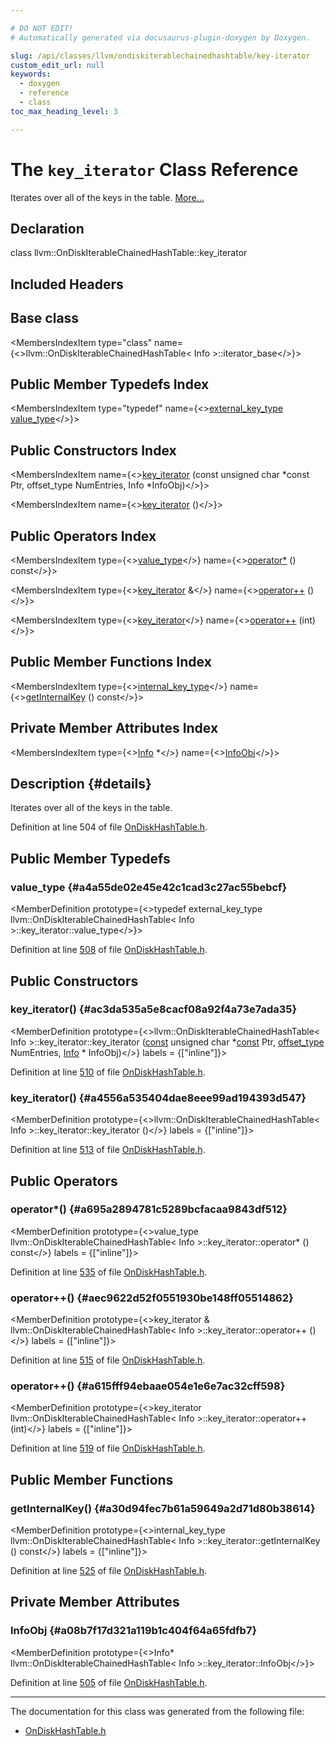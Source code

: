 ```yaml
---

# DO NOT EDIT!
# Automatically generated via docusaurus-plugin-doxygen by Doxygen.

slug: /api/classes/llvm/ondiskiterablechainedhashtable/key-iterator
custom_edit_url: null
keywords:
  - doxygen
  - reference
  - class
toc_max_heading_level: 3

---
```





# The `key_iterator` Class Reference

<DoxygenPage pluginConfig={pluginConfig}>

Iterates over all of the keys in the table. <a href="#details">More...</a>

## Declaration

<CodeBlock>class llvm::OnDiskIterableChainedHashTable::key_iterator</CodeBlock>

## Included Headers

<IncludesList>
<IncludesListItem
  filePath="llvm/Support/OnDiskHashTable.h"
  permalink="/docs/api/files/include/include/llvm/include/llvm/support/ondiskhashtable-h"
  isLocal="true" />
</IncludesList>

## Base class

<MembersIndex>

<MembersIndexItem
  type="class"
  name={<>llvm::OnDiskIterableChainedHashTable&lt; Info &gt;::iterator&#95;base</>}>
</MembersIndexItem>

</MembersIndex>

## Public Member Typedefs Index

<MembersIndex>

<MembersIndexItem
  type="typedef"
  name={<><a href="/docs/api/classes/llvm/ondiskiterablechainedhashtable/#a7ae73e1c258dab7ffb74903aa69d8899">external&#95;key&#95;type</a> <a href="#a4a55de02e45e42c1cad3c27ac55bebcf">value&#95;type</a></>}>
</MembersIndexItem>

</MembersIndex>

## Public Constructors Index

<MembersIndex>

<MembersIndexItem
  name={<><a href="#ac3da535a5e8cacf08a92f4a73e7ada35">key&#95;iterator</a> (const unsigned char &#42;const Ptr, offset&#95;type NumEntries, Info &#42;InfoObj)</>}>
</MembersIndexItem>

<MembersIndexItem
  name={<><a href="#a4556a535404dae8eee99ad194393d547">key&#95;iterator</a> ()</>}>
</MembersIndexItem>

</MembersIndex>

## Public Operators Index

<MembersIndex>

<MembersIndexItem
  type={<><a href="#a4a55de02e45e42c1cad3c27ac55bebcf">value&#95;type</a></>}
  name={<><a href="#a695a2894781c5289bcfacaa9843df512">operator&#42;</a> () const</>}>
</MembersIndexItem>

<MembersIndexItem
  type={<><a href="/docs/api/classes/llvm/ondiskiterablechainedhashtable/key-iterator">key&#95;iterator</a> &amp;</>}
  name={<><a href="#aec9622d52f0551930be148ff05514862">operator++</a> ()</>}>
</MembersIndexItem>

<MembersIndexItem
  type={<><a href="/docs/api/classes/llvm/ondiskiterablechainedhashtable/key-iterator">key&#95;iterator</a></>}
  name={<><a href="#a615fff94ebaae054e1e6e7ac32cff598">operator++</a> (int)</>}>
</MembersIndexItem>

</MembersIndex>

## Public Member Functions Index

<MembersIndex>

<MembersIndexItem
  type={<><a href="/docs/api/classes/llvm/ondiskiterablechainedhashtable/#a54929240b76c7b607c4104ac5b476461">internal&#95;key&#95;type</a></>}
  name={<><a href="#a30d94fec7b61a59649a2d71d80b38614">getInternalKey</a> () const</>}>
</MembersIndexItem>

</MembersIndex>

## Private Member Attributes Index

<MembersIndex>

<MembersIndexItem
  type={<><a href="/docs/api/files/lib/lib/codegen/lib/codegen/globalisel/cseinfo-cpp/#a75f8a8519c2c9b30e7c06dc5e256fffa">Info</a> &#42;</>}
  name={<><a href="#a08b7f17d321a119b1c404f64a65fdfb7">InfoObj</a></>}>
</MembersIndexItem>

</MembersIndex>

## Description {#details}

Iterates over all of the keys in the table.

Definition at line 504 of file <a href="/docs/api/files/include/include/llvm/include/llvm/support/ondiskhashtable-h">OnDiskHashTable.h</a>.

<SectionDefinition>

## Public Member Typedefs

### value&#95;type {#a4a55de02e45e42c1cad3c27ac55bebcf}

<MemberDefinition
  prototype={<>typedef external&#95;key&#95;type llvm::OnDiskIterableChainedHashTable&lt; Info &gt;::key&#95;iterator::value&#95;type</>}>

Definition at line <a href="/docs/api/files/include/include/llvm/include/llvm/support/ondiskhashtable-h/#l00508">508</a> of file <a href="/docs/api/files/include/include/llvm/include/llvm/support/ondiskhashtable-h">OnDiskHashTable.h</a>.
</MemberDefinition>

</SectionDefinition>

<SectionDefinition>

## Public Constructors

### key&#95;iterator() {#ac3da535a5e8cacf08a92f4a73e7ada35}

<MemberDefinition
  prototype={<>llvm::OnDiskIterableChainedHashTable&lt; Info &gt;::key&#95;iterator::key&#95;iterator (<a href="/docs/api/files/lib/lib/target/lib/target/aarch64/aarch64promoteconstant-cpp/#a90f8350fecae261c25be85d38b451bff">const</a> unsigned char &#42;<a href="/docs/api/files/lib/lib/target/lib/target/aarch64/aarch64promoteconstant-cpp/#a90f8350fecae261c25be85d38b451bff">const</a> Ptr, <a href="/docs/api/classes/llvm/ondiskiterablechainedhashtable/#ab22fef914a7936745fd1b71506067c47">offset&#95;type</a> NumEntries, <a href="/docs/api/files/lib/lib/codegen/lib/codegen/globalisel/cseinfo-cpp/#a75f8a8519c2c9b30e7c06dc5e256fffa">Info</a> &#42; InfoObj)</>}
  labels = {["inline"]}>

Definition at line <a href="/docs/api/files/include/include/llvm/include/llvm/support/ondiskhashtable-h/#l00510">510</a> of file <a href="/docs/api/files/include/include/llvm/include/llvm/support/ondiskhashtable-h">OnDiskHashTable.h</a>.
</MemberDefinition>

### key&#95;iterator() {#a4556a535404dae8eee99ad194393d547}

<MemberDefinition
  prototype={<>llvm::OnDiskIterableChainedHashTable&lt; Info &gt;::key&#95;iterator::key&#95;iterator ()</>}
  labels = {["inline"]}>

Definition at line <a href="/docs/api/files/include/include/llvm/include/llvm/support/ondiskhashtable-h/#l00513">513</a> of file <a href="/docs/api/files/include/include/llvm/include/llvm/support/ondiskhashtable-h">OnDiskHashTable.h</a>.
</MemberDefinition>

</SectionDefinition>

<SectionDefinition>

## Public Operators

### operator&#42;() {#a695a2894781c5289bcfacaa9843df512}

<MemberDefinition
  prototype={<>value&#95;type llvm::OnDiskIterableChainedHashTable&lt; Info &gt;::key&#95;iterator::operator&#42; () const</>}
  labels = {["inline"]}>

Definition at line <a href="/docs/api/files/include/include/llvm/include/llvm/support/ondiskhashtable-h/#l00535">535</a> of file <a href="/docs/api/files/include/include/llvm/include/llvm/support/ondiskhashtable-h">OnDiskHashTable.h</a>.
</MemberDefinition>

### operator++() {#aec9622d52f0551930be148ff05514862}

<MemberDefinition
  prototype={<>key&#95;iterator &amp; llvm::OnDiskIterableChainedHashTable&lt; Info &gt;::key&#95;iterator::operator++ ()</>}
  labels = {["inline"]}>

Definition at line <a href="/docs/api/files/include/include/llvm/include/llvm/support/ondiskhashtable-h/#l00515">515</a> of file <a href="/docs/api/files/include/include/llvm/include/llvm/support/ondiskhashtable-h">OnDiskHashTable.h</a>.
</MemberDefinition>

### operator++() {#a615fff94ebaae054e1e6e7ac32cff598}

<MemberDefinition
  prototype={<>key&#95;iterator llvm::OnDiskIterableChainedHashTable&lt; Info &gt;::key&#95;iterator::operator++ (int)</>}
  labels = {["inline"]}>

Definition at line <a href="/docs/api/files/include/include/llvm/include/llvm/support/ondiskhashtable-h/#l00519">519</a> of file <a href="/docs/api/files/include/include/llvm/include/llvm/support/ondiskhashtable-h">OnDiskHashTable.h</a>.
</MemberDefinition>

</SectionDefinition>

<SectionDefinition>

## Public Member Functions

### getInternalKey() {#a30d94fec7b61a59649a2d71d80b38614}

<MemberDefinition
  prototype={<>internal&#95;key&#95;type llvm::OnDiskIterableChainedHashTable&lt; Info &gt;::key&#95;iterator::getInternalKey () const</>}
  labels = {["inline"]}>

Definition at line <a href="/docs/api/files/include/include/llvm/include/llvm/support/ondiskhashtable-h/#l00525">525</a> of file <a href="/docs/api/files/include/include/llvm/include/llvm/support/ondiskhashtable-h">OnDiskHashTable.h</a>.
</MemberDefinition>

</SectionDefinition>

<SectionDefinition>

## Private Member Attributes

### InfoObj {#a08b7f17d321a119b1c404f64a65fdfb7}

<MemberDefinition
  prototype={<>Info&#42; llvm::OnDiskIterableChainedHashTable&lt; Info &gt;::key&#95;iterator::InfoObj</>}>

Definition at line <a href="/docs/api/files/include/include/llvm/include/llvm/support/ondiskhashtable-h/#l00505">505</a> of file <a href="/docs/api/files/include/include/llvm/include/llvm/support/ondiskhashtable-h">OnDiskHashTable.h</a>.
</MemberDefinition>

</SectionDefinition>

<hr/>

The documentation for this class was generated from the following file:

<ul>
<li><a href="/docs/api/files/include/include/llvm/include/llvm/support/ondiskhashtable-h">OnDiskHashTable.h</a></li>
</ul>

</DoxygenPage>
